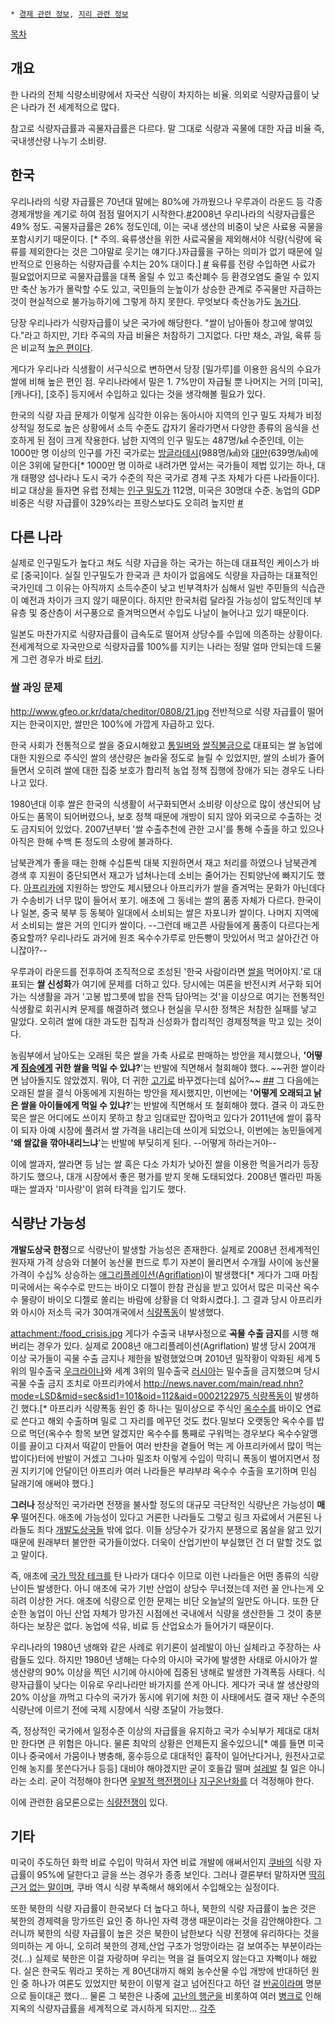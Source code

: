  * [[경제 관련 정보]], [[지리 관련 정보]]

[[목차]]
== 개요 ==
한 나라의 전체 식량소비량에서 자국산 식량이 차지하는 비율. 의외로 식량자급률이 낮은 나라가 전 세계적으로 많다.

참고로 식량자급률과 곡물자급률은 다르다. 말 그대로 식량과 곡물에 대한 자급 비율 즉, 국내생산량 나누기 소비량.

== 한국 ==
우리나라의 식량 자급률은 70년대 말에는 80%에 가까웠으나 우루과이 라운드 등 각종 경제개방을 계기로 하여 점점 떨어지기 시작한다.[http://newslibrary.naver.com/viewer/index.nhn?articleId=1978092600209202001&editNo=2&printCount=1&publishDate=1978-09-26&officeId=00020&pageNo=2&printNo=17531&publishType=00020 #]2008년 우리나라의 식량자급률은 49% 정도. 곡물자급률은 26% 정도인데, 이는 국내 생산의 비중이 낮은 사료용 곡물을 포함시키기 때문이다. [* 주의. 육류생산을 위한 사료곡물을 제외해서야 식량(식량에 육류를 제외한다는 것은 그야말로 웃기는 얘기다.)자급률을 구하는 의미가 없기 때문에 일반적으로 인용하는 식량자급률 수치는 20% 대이다.] [http://news.khan.co.kr/kh_news/khan_art_view.html?artid=200911231742445&code=920401 #] 육류를 전량 수입하면 사료가 필요없어지므로 곡물자급률을 대폭 올릴 수 있고 축산폐수 등 환경오염도 줄일 수 있지만 축산 농가가 몰락할 수도 있고, 국민들의 눈높이가 상승한 관계로 주곡물만 자급하는 것이 현실적으로 불가능하기에 그렇게 하지 못한다. 무엇보다 축산농가도 [http://www.hkbs.co.kr/hkbs/news.php?mid=1&r=view&uid=172335 농가다].

당장 우리나라가 식량자급률이 낮은 국가에 해당한다. "쌀이 남아돌아 창고에 쌓여있다."라고 하지만, 기타 주곡의 자급 비율은 처참하기 그지없다. 다만 채소, 과일, 육류 등은 비교적 [http://news.khan.co.kr/kh_news/khan_art_view.html?artid=201107102133225&code=920501 높은 편이다].

게다가 우리나라 식생활이 서구식으로 변하면서 당장 [밀가루]를 이용한 음식의 수요가 쌀에 비해 높은 편인 점. 우리나라에서 밀은 1. 7%만이 자급될 뿐 나머지는 거의 [미국], [캐나다], [호주] 등지에서 수입하고 있다는 것을 생각해볼 필요가 있다.

한국의 식량 자급 문제가 이렇게 심각한 이유는 동아시아 지역의 인구 밀도 자체가 비정상적일 정도로 높은 상황에서 소득 수준도 갑자기 올라가면서 다양한 종류의 음식을 선호하게 된 점이 크게 작용한다. 남한 지역의 인구 밀도는 487명/㎢ 수준인데, 이는 1000만 명 이상의 인구를 가진 국가로는 [[방글라데시]](988명/㎢)와 [[대만]](639명/㎢)에 이은 3위에 달한다[* 1000만 명 이하로 내려가면 앞서는 국가들이 제법 있기는 하나, 대개 태평양 섬나라나 도시 국가 수준의 작은 국가로 경제 구조 자체가 다른 나라들이다]. 비교 대상을 들자면 유럽 전체는 [[인구 밀도]]가 112명, 미국은 30명대 수준. 농업의 GDP 비중은 식량 자급률이 329%라는 프랑스보다도 오히려 높지만 [http://en.wikipedia.org/wiki/List_of_countries_by_GDP_sector_composition #]

== 다른 나라 ==
실제로 인구밀도가 높다고 쳐도 식량 자급을 하는 국가는 하는데 대표적인 케이스가 바로 [중국]이다. 실질 인구밀도가 한국과 큰 차이가 없음에도 식량을 자급하는 대표적인 국가인데 그 이유는 아직까지 소득수준이 낮고 빈부격차가 심해서 일반 주민들의 식습관이 예전과 차이가 크지 않기 때문이다. 하지만 한국처럼 달라질 가능성이 압도적인데 부유층 및 중산층이 서구풍으로 즐겨먹으면서 수입도 나날이 늘어나고 있기 때문이다.

일본도 마찬가지로 식량자급률이 급속도로 떨어져 상당수를 수입에 의존하는 상황이다. 전세계적으로 자국만으로 식량자급률 100%를 지키는 나라는 정말 얼마 안되는데 드물게 그런 경우가 바로 [[터키]].
=== 쌀 과잉 문제 ===
http://www.gfeo.or.kr/data/cheditor/0808/21.jpg
전반적으로 식량 자급률이 떨어지는 한국이지만, 쌀만은 100%에 가깝게 자급하고 있다.

한국 사회가 전통적으로 쌀을 중요시해왔고 [[통일벼]]와 [[쌀직불금]]으로 대표되는 쌀 농업에 대한 지원으로 주식인 쌀의 생산량은 놀라울 정도로 늘릴 수 있었지만, 쌀의 소비가 줄어들면서 오히려 쌀에 대한 집중 보호가 합리적 농업 정책 집행에 장애가 되는 경우도 나타나고 있다.

1980년대 이후 쌀은 한국의 식생활이 서구화되면서 소비량 이상으로 많이 생산되어 남아도는 품목이 되어버렸으나, 보호 정책 때문에 개방이 되지 않아 외국으로 수출하는 것도 금지되어 있었다. 2007년부터 '쌀 수출추천에 관한 고시'를 통해 수출을 하고 있으나 아직은 한해 수백 톤 정도의 소량에 불과하다.

남북관계가 좋을 때는 한해 수십톤씩 대북 지원하면서 재고 처리를 하였으나 남북관계 경색 후 지원이 중단되면서 재고가 넘쳐나는데 소비는 줄어가는 진퇴양난에 빠지기도 했다. [[아프리카]]에 지원하는 방안도 제시됐으나 아프리카가 쌀을 즐겨먹는 문화가 아닌데다가 수송비가 너무 많이 들어서 포기. 애초에 그 동네는 쌀의 품종 자체가 다르다. 한국이나 일본, 중국 북부 등 동북아 일대에서 소비되는 쌀은 자포니카 쌀이다. 나머지 지역에서 소비되는 쌀은 거의 인디카 쌀이다. --그런데 배고픈 사람들에게 품종이 다르다는게 중요할까? 우리나라도 과거에 원조 옥수수가루로 만든빵이 맛있어서 먹고 살아간건 아니잖아?--

우루과이 라운드를 전후하여 조직적으로 조성된 '한국 사람이라면 [[쌀]]을 먹어야지.'로 대표되는 '''쌀 신성화'''가 여기에 문제를 더하고 있다. 당시에는 여론을 반전시켜 서구화 되어가는 식생활을 과거 '고봉 밥그릇에 밥을 잔뜩 담아먹는 것'을 이상으로 여기는 전통적인 식생활로 회귀시켜 문제를 해결하려 했으나 현실을 무시한 정책은 처참한 실패를 낳고 말았다. 오히려 쌀에 대한 과도한 집착과 신성화가 합리적인 경제정책을 막고 있는 것이다.

농림부에서 남아도는 오래된 묵은 쌀을 가축 사료로 판매하는 방안을 제시했으나, ''''어떻게 [[짐승]]에게 귀한 쌀을 먹일 수 있냐?''''는 반발에 직면해서 철회해야 했다. ~~귀한 쌀이라면 남아돌지도 않았겠지. 뭐야, 더 귀한 [[고기]]로 바꾸겠다는데 싫어?~~ [http://news.naver.com/main/read.nhn?mode=LSD&mid=sec&sid1=101&oid=020&aid=0000142455 #][http://breaknews.com/sub_read.html?uid=138602&section=sc1 #] 그 다음에는 오래된 쌀을 결식 아동에게 지원하는 방안을 제시했지만, 이번에는 ''''어떻게 오래되고 낡은 쌀을 아이들에게 먹일 수 있냐?''''는 반발에 직면해서 또 철회해야 했다. 결국 이 과도한 묵은 쌀은 어디에도 쓰이지 못하고 창고 임대료만 잡아먹고 있다가 2011년에 쌀이 흉작이 되자 아예 시장에 풀려서 쌀 가격을 내리는데 쓰이게 되었으나, 이번에는 농민들에게 ''''왜 쌀값을 깎아내리느냐''''는 반발에 부딪히게 된다. --어떻게 하라는거야--

이에 쌀과자, 쌀라면 등 남는 쌀 혹은 다소 가치가 낮아진 쌀을 이용한 먹을거리가 등장하기도 했으나, 대개 시장에서 좋은 평가를 받지 못해 도태되었다. 2008년 멜라민 파동 때는 쌀과자 '미사랑'이 얽혀 타격을 입기도 했다.

== 식량난 가능성 ==
'''개발도상국 한정'''으로 식량난이 발생할 가능성은 존재한다. 실제로 2008년 전세계적인 원자재 가격 상승와 더불어 농산물 펀드로 투기 자본이 몰리면서 수개월 사이에 농산물 가격이 수십% 상승하는 [http://news.naver.com/main/read.nhn?mode=LSD&mid=sec&sid1=102&oid=088&aid=0000090519 애그리플레이션(Agriflation)]이 발생했다[* 게다가 그때 마침 미국에서는 옥수수로 만드는 바이오 디젤이 한참 관심을 받고 있어서 많은 미국산 옥수수 물량이 바이오 디젤로 쏠리는 바람에 상황을 더 악화시켰다.]. 그 결과 당시 아프리카와 아시아 저소득 국가 30여개국에서 [http://news.naver.com/main/read.nhn?mode=LSD&mid=sec&sid1=101&oid=009&aid=0001961592 식][http://news.naver.com/main/read.nhn?mode=LSD&mid=sec&sid1=104&oid=021&aid=0001946236 량][http://news.naver.com/main/read.nhn?mode=LSD&mid=sec&sid1=104&oid=022&aid=0001956850 폭][http://news.naver.com/main/read.nhn?mode=LSD&mid=sec&sid1=101&oid=016&aid=0000267598 동]이 발생했다.

attachment:/food_crisis.jpg
게다가 수출국 내부사정으로 '''곡물 수출 금지'''를 시행 해버리는 경우가 있다. 실제로 2008년 애그리플레이션(Agriflation) 발생 당시 20여개 이상 국가들이 곡물 수출 금지나 제한을 발령했었으며 2010년 밀작황이 악화된 세계 5위의 밀수출국 [http://news.naver.com/main/read.nhn?mode=LSD&mid=sec&sid1=104&oid=015&aid=0002285345 우크라이나]와 세계 3위의 밀수출국 [http://news.naver.com/main/read.nhn?mode=LSD&mid=sec&sid1=104&oid=001&aid=0004637817 러시아]는 밀수출을 금지했으며 당시 곡물 수출 금지 조치로 아프리카에서 [[http://news.naver.com/main/read.nhn?mode=LSD&mid=sec&sid1=101&oid=112&aid=0002122975 식량폭동]]이 발생하긴 했다.[* 아프리카 식량폭동 원인 중 하나는 밀이상으로 주식인 [[옥수수]]를 바이오 연료로 쓴다고 해외 수출하며 밀로 그 자리를 메꾸던 것도 컸다.밀보다 오랫동안 옥수수를 밥으로 먹던(옥수수 항목 보면 알겠지만 옥수수를 통째로 구워먹는 경우보다 옥수수알맹이를 끓이고 다져서 떡같이 만들어 여러 반찬을 곁들어 먹는 게 아프리카에서 많이 먹는 밥이다)터에 반발이 거셌고 그나마 밀조차 이렇게 수입이 막히니 폭동이 벌어지면서 정권 지키기에 안달이던 아프리카 여러 나라들은 부랴부랴 옥수수 수출을 포기하며 민심 달래기에 애써야 했다.]

'''그러나''' 정상적인 국가라면 전쟁을 불사할 정도의 대규모 극단적인 식량난은 가능성이 '''매우''' 떨어진다. 애초에 가능성이 있다고 거론한 나라들도 그렇고 링크 자료에서 거론된 나라들도 죄다 [[개발도상국]]들 밖에 없다. 이들 상당수가 갖가지 분쟁으로 몸살을 앓고 있기 때문에 원래부터 불안한 국가들이었다. 더욱이 산업기반이 부실했던 건 더 말할 것도 없고 말이다.

즉, 애초에 [[국가 막장 테크]]를 탄 나라가 대다수 이므로 이런 나라들은 어떤 종류의 식량난이든 발생한다. 아니 애초에 국가 기반 산업이 상당수 무너졌는데 저런 꼴 안나는게 오히려 이상한 거다. 애초에 식량으로 인한 문제는 비단 오늘날의 일만도 아니다. 또한 단순한 농업이 아닌 산업 자체가 망가진 시점에선 국내에서 식량을 생산한들 그 것이 충분하다는 보장은 없다. 농업에 석유, 비료 등 산업요소가 들어가기 때문이다.  

우리나라의 1980년 냉해와 같은 사례로 위기론이 설레발이 아닌 실체라고 주장하는 사람들도 있다. 하지만 1980년 냉해는 다수의 아시아 국가에 발생한 사태로 아시아가 쌀생산량의 90% 이상을 찍던 시기에 아시아에 집중된 냉해로 발생한 가격폭등 사태다. 식량자급률이 낮다는 이유로 우리나라만 바가지를 쓴게 아니다. 게다가 국내 쌀 생산량의 20% 이상을 까먹고 다수의 국가가 동시에 위기에 처한 이 사태에서도 결국 재난 수준의 식량난에 이르기 전에 국제 시장에서 식량 조달이 가능했다.

즉, 정상적인 국가에서 일정수준 이상의 자급률을 유지하고 국가 수뇌부가 제대로 대처만 한다면 큰 위험은 아니다. 물론 최악의 상황은 언제든지 올수있으니[* 예를 들면 미국이나 중국에서 가뭄이나 병충해, 홍수등으로 대대적인 흉작이 일어난다거나, 원전사고로 인해 농지를 못쓴다거나 등등] 대비야 해야겠지만 굳이 호들갑 떨며 [[설레발]] 칠 일은 아니라는 소리. 굳이 걱정해야 한다면 [[우발적 핵전쟁]]이나 [[지구온난화]]를 더 걱정해야 한다. 

이에 관련한 음모론으로는 [[식량전쟁]]이 있다.

== 기타 ==
미국이 주도하던 화학 비료 수입이 막혀서 자연 비료 개발에 애써서인지 [[쿠바]]의 식량 자급률이 95%에 달한다고 글을 쓰는 경우가 종종 보인다. 그러나 결론부터 말하자면 [http://liel.egloos.com/9587153 딱히 근거 없는 말이며], 쿠바 역시 식량 부족해서 해외에서 수입해오는 실정이다.  

또한 북한의 식량 자급률이 한국보다 더 높다고 하나,  북한의 식량 자급률이 높은 것은 북한의 경제력을 망가뜨린 요인 중 하나인 자력 갱생 때문이라는 것을 감안해야한다. 그러니까 북한의 식량 자급률이 높은 것은 북한이 남한보다 식량 전쟁에 유리하다는 것을 의미하는 게 아니, 오히려 북한의 경제,산업 구조가 엉망이라는 걸 보여주는 부분이라는 것(...) 실제로 북한은 이걸 자랑하며 우리는 먹을 걸 들여오지 않는다고 자뻑이나 해왔다. 실은 한국도 뭐라고 못하는 게 80년대까지 해외 농수산물 수입 개방에 반대하던 원인 중 하나가 여론도 있었지만 북한이 이렇게 걸고 넘어진다고 하던 걸 [[반공]]이라며 명분으로 들이대곤 했다... 물론 그 북한은 나중에 [[고난의 행군]]을 비롯하여 여러 [[병크]]로 인해 지옥의 식량자급률을 세계적으로 과시하게 되지만...
[[각주]]
